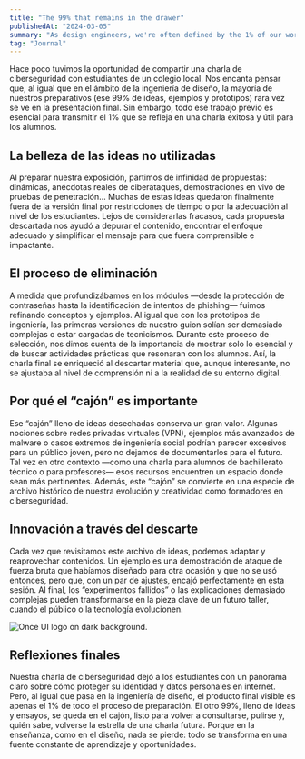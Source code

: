 ```yaml
---
title: "The 99% that remains in the drawer"
publishedAt: "2024-03-05"
summary: "As design engineers, we're often defined by the 1% of our work that makes it into the final product."
tag: "Journal"
---
```


Hace poco tuvimos la oportunidad de compartir una charla de ciberseguridad con estudiantes de un colegio local. Nos encanta pensar que, al igual que en el ámbito de la ingeniería de diseño, la mayoría de nuestros preparativos (ese 99% de ideas, ejemplos y prototipos) rara vez se ve en la presentación final. Sin embargo, todo ese trabajo previo es esencial para transmitir el 1% que se refleja en una charla exitosa y útil para los alumnos.

## La belleza de las ideas no utilizadas

Al preparar nuestra exposición, partimos de infinidad de propuestas: dinámicas, anécdotas reales de ciberataques, demostraciones en vivo de pruebas de penetración… Muchas de estas ideas quedaron finalmente fuera de la versión final por restricciones de tiempo o por la adecuación al nivel de los estudiantes. Lejos de considerarlas fracasos, cada propuesta descartada nos ayudó a depurar el contenido, encontrar el enfoque adecuado y simplificar el mensaje para que fuera comprensible e impactante.

## El proceso de eliminación

A medida que profundizábamos en los módulos —desde la protección de contraseñas hasta la identificación de intentos de phishing— fuimos refinando conceptos y ejemplos. Al igual que con los prototipos de ingeniería, las primeras versiones de nuestro guion solían ser demasiado complejas o estar cargadas de tecnicismos. Durante este proceso de selección, nos dimos cuenta de la importancia de mostrar solo lo esencial y de buscar actividades prácticas que resonaran con los alumnos. Así, la charla final se enriqueció al descartar material que, aunque interesante, no se ajustaba al nivel de comprensión ni a la realidad de su entorno digital.

## Por qué el “cajón” es importante

Ese “cajón” lleno de ideas desechadas conserva un gran valor. Algunas nociones sobre redes privadas virtuales (VPN), ejemplos más avanzados de malware o casos extremos de ingeniería social podrían parecer excesivos para un público joven, pero no dejamos de documentarlos para el futuro. Tal vez en otro contexto —como una charla para alumnos de bachillerato técnico o para profesores— esos recursos encuentren un espacio donde sean más pertinentes. Además, este “cajón” se convierte en una especie de archivo histórico de nuestra evolución y creatividad como formadores en ciberseguridad.

## Innovación a través del descarte

Cada vez que revisitamos este archivo de ideas, podemos adaptar y reaprovechar contenidos. Un ejemplo es una demostración de ataque de fuerza bruta que habíamos diseñado para otra ocasión y que no se usó entonces, pero que, con un par de ajustes, encajó perfectamente en esta sesión. Al final, los “experimentos fallidos” o las explicaciones demasiado complejas pueden transformarse en la pieza clave de un futuro taller, cuando el público o la tecnología evolucionen.

![Once UI logo on dark background.](/images/projects/project-01/cover-01.jpg)

## Reflexiones finales

Nuestra charla de ciberseguridad dejó a los estudiantes con un panorama claro sobre cómo proteger su identidad y datos personales en internet. Pero, al igual que pasa en la ingeniería de diseño, el producto final visible es apenas el 1% de todo el proceso de preparación. El otro 99%, lleno de ideas y ensayos, se queda en el cajón, listo para volver a consultarse, pulirse y, quién sabe, volverse la estrella de una charla futura. Porque en la enseñanza, como en el diseño, nada se pierde: todo se transforma en una fuente constante de aprendizaje y oportunidades. 
